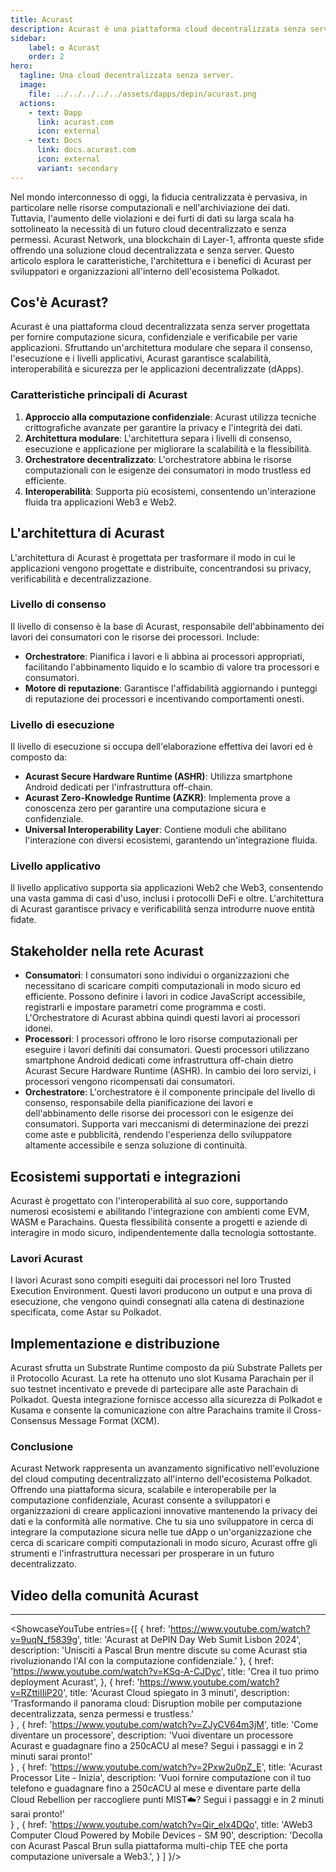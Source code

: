 ```yaml
---
title: Acurast
description: Acurast è una piattaforma cloud decentralizzata senza server progettata per fornire computazione sicura, confidenziale e verificabile per varie applicazioni.
sidebar:
    label: ✪ Acurast
    order: 2
hero:
  tagline: Una cloud decentralizzata senza server.
  image: 
    file: ../../../../../assets/dapps/depin/acurast.png
  actions:
    - text: Dapp
      link: acurast.com 
      icon: external
    - text: Docs
      link: docs.acurast.com 
      icon: external
      variant: secondary
---
```



Nel mondo interconnesso di oggi, la fiducia centralizzata è pervasiva, in particolare nelle risorse computazionali e nell'archiviazione dei dati. Tuttavia, l'aumento delle violazioni e dei furti di dati su larga scala ha sottolineato la necessità di un futuro cloud decentralizzato e senza permessi. Acurast Network, una blockchain di Layer-1, affronta queste sfide offrendo una soluzione cloud decentralizzata e senza server. Questo articolo esplora le caratteristiche, l'architettura e i benefici di Acurast per sviluppatori e organizzazioni all'interno dell'ecosistema Polkadot.

## Cos'è Acurast?
Acurast è una piattaforma cloud decentralizzata senza server progettata per fornire computazione sicura, confidenziale e verificabile per varie applicazioni. Sfruttando un'architettura modulare che separa il consenso, l'esecuzione e i livelli applicativi, Acurast garantisce scalabilità, interoperabilità e sicurezza per le applicazioni decentralizzate (dApps).

### Caratteristiche principali di Acurast
1. **Approccio alla computazione confidenziale**: Acurast utilizza tecniche crittografiche avanzate per garantire la privacy e l'integrità dei dati.
2. **Architettura modulare**: L'architettura separa i livelli di consenso, esecuzione e applicazione per migliorare la scalabilità e la flessibilità.
3. **Orchestratore decentralizzato**: L'orchestratore abbina le risorse computazionali con le esigenze dei consumatori in modo trustless ed efficiente.
4. **Interoperabilità**: Supporta più ecosistemi, consentendo un'interazione fluida tra applicazioni Web3 e Web2.

## L'architettura di Acurast
L'architettura di Acurast è progettata per trasformare il modo in cui le applicazioni vengono progettate e distribuite, concentrandosi su privacy, verificabilità e decentralizzazione.

### Livello di consenso
Il livello di consenso è la base di Acurast, responsabile dell'abbinamento dei lavori dei consumatori con le risorse dei processori. Include:

- **Orchestratore**: Pianifica i lavori e li abbina ai processori appropriati, facilitando l'abbinamento liquido e lo scambio di valore tra processori e consumatori.
- **Motore di reputazione**: Garantisce l'affidabilità aggiornando i punteggi di reputazione dei processori e incentivando comportamenti onesti.

### Livello di esecuzione
Il livello di esecuzione si occupa dell'elaborazione effettiva dei lavori ed è composto da:
- **Acurast Secure Hardware Runtime (ASHR)**: Utilizza smartphone Android dedicati per l'infrastruttura off-chain.
- **Acurast Zero-Knowledge Runtime (AZKR)**: Implementa prove a conoscenza zero per garantire una computazione sicura e confidenziale.
- **Universal Interoperability Layer**: Contiene moduli che abilitano l'interazione con diversi ecosistemi, garantendo un'integrazione fluida.

### Livello applicativo
Il livello applicativo supporta sia applicazioni Web2 che Web3, consentendo una vasta gamma di casi d'uso, inclusi i protocolli DeFi e oltre. L'architettura di Acurast garantisce privacy e verificabilità senza introdurre nuove entità fidate.

## Stakeholder nella rete Acurast
- **Consumatori**: I consumatori sono individui o organizzazioni che necessitano di scaricare compiti computazionali in modo sicuro ed efficiente. Possono definire i lavori in codice JavaScript accessibile, registrarli e impostare parametri come programma e costi. L'Orchestratore di Acurast abbina quindi questi lavori ai processori idonei.
- **Processori**: I processori offrono le loro risorse computazionali per eseguire i lavori definiti dai consumatori. Questi processori utilizzano smartphone Android dedicati come infrastruttura off-chain dietro Acurast Secure Hardware Runtime (ASHR). In cambio dei loro servizi, i processori vengono ricompensati dai consumatori.
- **Orchestratore**: L'orchestratore è il componente principale del livello di consenso, responsabile della pianificazione dei lavori e dell'abbinamento delle risorse dei processori con le esigenze dei consumatori. Supporta vari meccanismi di determinazione dei prezzi come aste e pubblicità, rendendo l'esperienza dello sviluppatore altamente accessibile e senza soluzione di continuità.

## Ecosistemi supportati e integrazioni
Acurast è progettato con l'interoperabilità al suo core, supportando numerosi ecosistemi e abilitando l'integrazione con ambienti come EVM, WASM e Parachains. Questa flessibilità consente a progetti e aziende di interagire in modo sicuro, indipendentemente dalla tecnologia sottostante.

### Lavori Acurast
I lavori Acurast sono compiti eseguiti dai processori nel loro Trusted Execution Environment. Questi lavori producono un output e una prova di esecuzione, che vengono quindi consegnati alla catena di destinazione specificata, come Astar su Polkadot.

## Implementazione e distribuzione
Acurast sfrutta un Substrate Runtime composto da più Substrate Pallets per il Protocollo Acurast. La rete ha ottenuto uno slot Kusama Parachain per il suo testnet incentivato e prevede di partecipare alle aste Parachain di Polkadot. Questa integrazione fornisce accesso alla sicurezza di Polkadot e Kusama e consente la comunicazione con altre Parachains tramite il Cross-Consensus Message Format (XCM).

### Conclusione
Acurast Network rappresenta un avanzamento significativo nell'evoluzione del cloud computing decentralizzato all'interno dell'ecosistema Polkadot. Offrendo una piattaforma sicura, scalabile e interoperabile per la computazione confidenziale, Acurast consente a sviluppatori e organizzazioni di creare applicazioni innovative mantenendo la privacy dei dati e la conformità alle normative. Che tu sia uno sviluppatore in cerca di integrare la computazione sicura nelle tue dApp o un'organizzazione che cerca di scaricare compiti computazionali in modo sicuro, Acurast offre gli strumenti e l'infrastruttura necessari per prosperare in un futuro decentralizzato.

## Video della comunità Acurast
------------
<ShowcaseYouTube
  entries={[
    {
      href: 'https://www.youtube.com/watch?v=9uqN_f5839g',
      title: 'Acurast at DePIN Day Web Sumit Lisbon 2024',
      description: 'Unisciti a Pascal Brun mentre discute su come Acurast stia rivoluzionando l\'AI con la computazione confidenziale.'
      },
          {
      href: 'https://www.youtube.com/watch?v=KSq-A-CJDyc',
      title: 'Crea il tuo primo deployment Acurast',
      },
      {
      href: 'https://www.youtube.com/watch?v=RZttiIIiP20',
      title: 'Acurast Cloud spiegato in 3 minuti',
      description: 'Trasformando il panorama cloud: Disruption mobile per computazione decentralizzata, senza permessi e trustless.'  
      } ,
          {
      href: 'https://www.youtube.com/watch?v=ZJyCV64m3jM',
      title: 'Come diventare un processore',
      description: 'Vuoi diventare un processore Acurast e guadagnare fino a 250cACU al mese? Segui i passaggi e in 2 minuti sarai pronto!'  
      } ,
                {
      href: 'https://www.youtube.com/watch?v=2Pxw2u0pZ_E',
      title: 'Acurast Processor Lite - Inizia',
      description: 'Vuoi fornire computazione con il tuo telefono e guadagnare fino a 250cACU al mese e diventare parte della Cloud Rebellion per raccogliere punti MIST☁️? Segui i passaggi e in 2 minuti sarai pronto!'  
      } ,
                {
      href: 'https://www.youtube.com/watch?v=Qir_eIx4DQo',
      title: 'AWeb3 Computer Cloud Powered by Mobile Devices - SM 90',
      description: 'Decolla con Acurast Pascal Brun sulla piattaforma multi-chip TEE che porta computazione universale a Web3.',
      }
       ]
}/>
